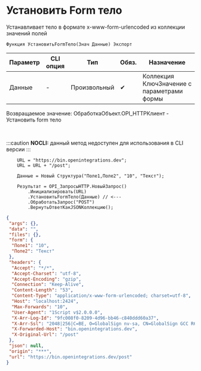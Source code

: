 ﻿---
sidebar_position: 4
description: Установить Form тело  и другие функции для работы с HTTP-клиент в Открытом пакете интеграций - бесплатной open-source библиотеке интеграций для 1С:Предприятие 8, OneScript и CLI
keywords: [1C, 1С, 1С:Предприятие, 1С:Предприятие 8.3, API, Интеграция, Сервисы, Обмен, OneScript, CLI, HTTP-клиент]
---


# Установить Form тело 
 Устанавливает тело в формате x-www-form-urlencoded из коллекции значений полей



`Функция УстановитьFormТело(Знач Данные) Экспорт`

  | Параметр | CLI опция | Тип | Обяз. | Назначение |
  |-|-|-|-|-|
  | Данные | - | Произвольный | &#x2714; | Коллекция КлючЗначение с параметрами формы |

  
  Возвращаемое значение:   ОбработкаОбъект.OPI_HTTPКлиент -  Установить form тело

<br/>


:::caution
**NOCLI:** данный метод недоступен для использования в CLI версии
:::
<br/>


```bsl title="Пример использования для 1С:Предприятие/OneScript"
    URL = "https://bin.openintegrations.dev";
    URL = URL + "/post";

    Данные = Новый Структура("Поле1,Поле2", "10", "Текст");

    Результат = OPI_ЗапросыHTTP.НовыйЗапрос()
        .Инициализировать(URL)
        .УстановитьFormТело(Данные) // <---
        .ОбработатьЗапрос("POST")
        .ВернутьОтветКакJSONКоллекцию();
```
    



```json title="Результат"
{
 "args": {},
 "data": "",
 "files": {},
 "form": {
  "Поле1": "10",
  "Поле2": "Текст"
 },
 "headers": {
  "Accept": "*/*",
  "Accept-Charset": "utf-8",
  "Accept-Encoding": "gzip",
  "Connection": "Keep-Alive",
  "Content-Length": "53",
  "Content-Type": "application/x-www-form-urlencoded; charset=utf-8",
  "Host": "localhost:2424",
  "Max-Forwards": "10",
  "User-Agent": "1Script v$2.0.0.0",
  "X-Arr-Log-Id": "9fc008f0-8209-4d96-bb46-c840ddd60a37",
  "X-Arr-Ssl": "2048|256|C=BE, O=GlobalSign nv-sa, CN=GlobalSign GCC R6 AlphaSSL CA 2025|CN=*.openintegrations.dev",
  "X-Forwarded-Host": "bin.openintegrations.dev",
  "X-Original-Url": "/post"
 },
 "json": null,
 "origin": "***",
 "url": "https://bin.openintegrations.dev/post"
}
```

